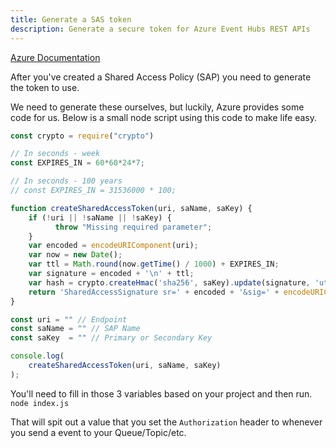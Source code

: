 ```yaml
---
title: Generate a SAS token
description: Generate a secure token for Azure Event Hubs REST APIs
---
```


[Azure Documentation](https://learn.microsoft.com/en-us/rest/api/eventhub/generate-sas-token)

After you've created a Shared Access Policy (SAP) you need to generate the token to use.

We need to generate these ourselves, but luckily, Azure provides some code for us. Below is a small node script using this code to make life easy.

```js index.js
const crypto = require("crypto")

// In seconds - week
const EXPIRES_IN = 60*60*24*7;

// In seconds - 100 years
// const EXPIRES_IN = 31536000 * 100;

function createSharedAccessToken(uri, saName, saKey) {
	if (!uri || !saName || !saKey) {
          throw "Missing required parameter";
	}
	var encoded = encodeURIComponent(uri);
	var now = new Date();
	var ttl = Math.round(now.getTime() / 1000) + EXPIRES_IN;
	var signature = encoded + '\n' + ttl;
	var hash = crypto.createHmac('sha256', saKey).update(signature, 'utf8').digest('base64');
	return 'SharedAccessSignature sr=' + encoded + '&sig=' + encodeURIComponent(hash) + '&se=' + ttl + '&skn=' + saName;
}

const uri = "" // Endpoint
const saName = "" // SAP Name
const saKey  = "" // Primary or Secondary Key

console.log(
	createSharedAccessToken(uri, saName, saKey)
);
```

You'll need to fill in those 3 variables based on your project and then run. `node index.js`

That will spit out a value that you set the `Authorization` header to whenever you send a event to your Queue/Topic/etc.
